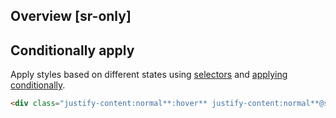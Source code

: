 ## Overview [sr-only]
<Overview/>

## Conditionally apply
Apply styles based on different states using [selectors](/guide/state-selectors) and [applying conditionally](/guide/applying-conditionally).
```html
<div class="justify-content:normal**:hover** justify-content:normal**@sm** justify-content:normal**@dark** justify-content:normal**@print**">…</div>
```

